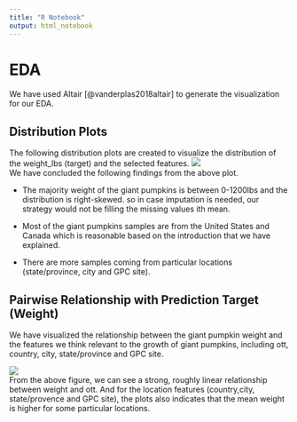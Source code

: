 ```yaml
---
title: "R Notebook"
output: html_notebook
---
```


# EDA

We have used Altair [@vanderplas2018altair] to generate the visualization for our EDA.

## Distribution Plots

The following distribution plots are created to visualize the distribution of the weight_lbs (target) and the selected features. <img src="result/eda_distribution.png"/>\
We have concluded the following findings from the above plot.

-   The majority weight of the giant pumpkins is between 0-1200lbs and the distribution is right-skewed. so in case imputation is needed, our strategy would not be filling the missing values ith mean.

-   Most of the giant pumpkins samples are from the United States and Canada which is reasonable based on the introduction that we have explained.

-   There are more samples coming from particular locations (state/province, city and GPC site).

## Pairwise Relationship with Prediction Target (Weight)

We have visualized the relationship between the giant pumpkin weight and the features we think relevant to the growth of giant pumpkins, including ott, country, city, state/province and GPC site.

<img src="result/eda_relationship.png"/>\
From the above figure, we can see a strong, roughly linear relationship between weight and ott. And for the location features (country,city, state/provence and GPC site), the plots also indicates that the mean weight is higher for some particular locations.
